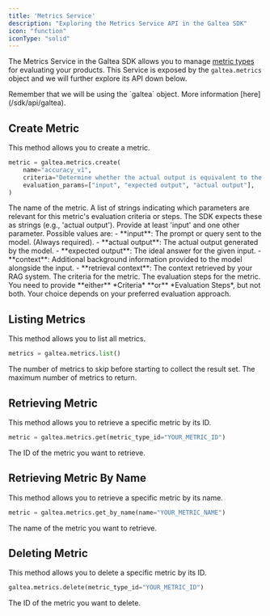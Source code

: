 ```yaml
---
title: 'Metrics Service'
description: "Exploring the Metrics Service API in the Galtea SDK"
icon: "function"
iconType: "solid"
---
```


The Metrics Service in the Galtea SDK allows you to manage [metric types](/concepts/metric-type) for evaluating your products.
This Service is exposed by the `galtea.metrics` object and we will further explore its API down below.

<Info>
  Remember that we will be using the `galtea` object. More information [here](/sdk/api/galtea).
</Info>

## Create Metric

This method allows you to create a metric.

```python
metric = galtea.metrics.create(
    name="accuracy_v1",
    criteria="Determine whether the actual output is equivalent to the expected output."
    evaluation_params=["input", "expected output", "actual output"],
)
```

<ResponseField name="name" type="string" required>
  The name of the metric.
</ResponseField>

<ResponseField name="evaluation_params" type="list[string]" required>
  A list of strings indicating which parameters are relevant for this metric's evaluation criteria or steps. The SDK expects these as strings (e.g., 'actual output'). Provide at least 'input' and one other parameter. Possible values are:
  - **input**: The prompt or query sent to the model. (Always required).
  - **actual output**: The actual output generated by the model.
  - **expected output**: The ideal answer for the given input.
  - **context**: Additional background information provided to the model alongside the input.
  - **retrieval context**: The context retrieved by your RAG system.
</ResponseField>

<ResponseField name="criteria" type="string" required="conditional">
  The criteria for the metric.
</ResponseField>

<ResponseField name="evaluation_steps" type="list[string]" required="conditional">
  The evaluation steps for the metric.
  <Note>
    You need to provide **either** *Criteria* **or** *Evaluation Steps*, but not both. Your choice depends on your preferred evaluation approach.
  </Note>
</ResponseField>



## Listing Metrics

This method allows you to list all metrics.

```python
metrics = galtea.metrics.list()
```

<ResponseField name="offset" type="int">
  The number of metrics to skip before starting to collect the result set.
</ResponseField>

<ResponseField name="limit" type="int">
  The maximum number of metrics to return.
</ResponseField>

## Retrieving Metric

This method allows you to retrieve a specific metric by its ID.

```python
metric = galtea.metrics.get(metric_type_id="YOUR_METRIC_ID")
```

<ResponseField name="metric_type_id" type="string" required>
  The ID of the metric you want to retrieve.
</ResponseField>

## Retrieving Metric By Name
This method allows you to retrieve a specific metric by its name.

```python
metric = galtea.metrics.get_by_name(name="YOUR_METRIC_NAME")
```
<ResponseField name="name" type="string" required>
  The name of the metric you want to retrieve.
</ResponseField>

## Deleting Metric

This method allows you to delete a specific metric by its ID.

```python
galtea.metrics.delete(metric_type_id="YOUR_METRIC_ID")
```

<ResponseField name="metric_type_id" type="string" required>
  The ID of the metric you want to delete.
</ResponseField>

